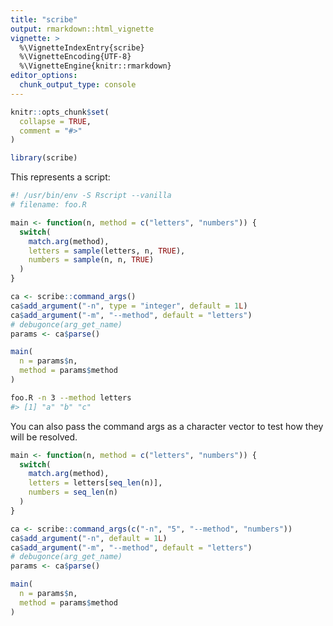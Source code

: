 ```yaml
---
title: "scribe"
output: rmarkdown::html_vignette
vignette: >
  %\VignetteIndexEntry{scribe}
  %\VignetteEncoding{UTF-8}
  %\VignetteEngine{knitr::rmarkdown}
editor_options: 
  chunk_output_type: console
---
```


```r
knitr::opts_chunk$set(
  collapse = TRUE,
  comment = "#>"
)
```

```r
library(scribe)
```

This represents a script:

```r
#! /usr/bin/env -S Rscript --vanilla
# filename: foo.R

main <- function(n, method = c("letters", "numbers")) {
  switch(
    match.arg(method),
    letters = sample(letters, n, TRUE),
    numbers = sample(n, n, TRUE)
  )
}

ca <- scribe::command_args()
ca$add_argument("-n", type = "integer", default = 1L)
ca$add_argument("-m", "--method", default = "letters")
# debugonce(arg_get_name)
params <- ca$parse()

main(
  n = params$n,
  method = params$method
)
```

```sh
foo.R -n 3 --method letters
#> [1] "a" "b" "c"
```

You can also pass the command args as a character vector to test how they will be resolved.

```r
main <- function(n, method = c("letters", "numbers")) {
  switch(
    match.arg(method),
    letters = letters[seq_len(n)],
    numbers = seq_len(n)
  )
}

ca <- scribe::command_args(c("-n", "5", "--method", "numbers"))
ca$add_argument("-n", default = 1L)
ca$add_argument("-m", "--method", default = "letters")
# debugonce(arg_get_name)
params <- ca$parse()

main(
  n = params$n,
  method = params$method
)
```

